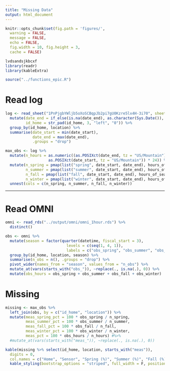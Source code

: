 ```yaml
---
title: "Missing Data"
output: html_document
---
```


```r
knitr::opts_chunk$set(fig.path = 'figures/',
  warning = FALSE,
  message = FALSE,
  echo = FALSE,
  fig.width = 10, fig.height = 3,
  cache = FALSE)
```

```r
lvdsandsjkbcxf 
library(readr)
library(kableExtra)

```

```r
source("../functions_epic.R")
```

# Read log

```r
log <- read_sheet("1PnPjgbYWljb5oXoSCBqpJb2pi7gU0Kzre5lx4H-3i70", sheet = "omni") %>%
  mutate(date_end = if_else(is.na(date_end), as.character(Sys.Date()), date_end),
         id_home = str_pad(id_home, 3, "left", "0")) %>%
  group_by(id_home, location) %>%
  summarise(date_start = min(date_start),
            date_end = max(date_end),
            .groups = "drop")
```

```r
max_obs <- log %>%
  mutate(n_hours = as.numeric((as.POSIXct(date_end, tz = "US/Mountain") -
                   as.POSIXct(date_start, tz = "US/Mountain")) * 24)) %>%
  mutate(n_spring = pmap(list("spring", date_start, date_end), hours_of_season),
         n_summer = pmap(list("summer", date_start, date_end), hours_of_season),
         n_fall = pmap(list("fall", date_start, date_end), hours_of_season),
         n_winter = pmap(list("winter", date_start, date_end), hours_of_season)) %>%
  unnest(cols = c(n_spring, n_summer, n_fall, n_winter))
```


---

# Read OMNI

```r
omni <- read_rds("../output/omni/omni_1hour.rds") %>%
  distinct()
```

```r
obs <- omni %>%
  mutate(season = factor(quarter(datetime, fiscal_start = 3),
                           levels = c(seq(1, 4, 1)),
                           labels = c("obs_spring", "obs_summer", "obs_fall", "obs_winter"))) %>%
  group_by(id_home, location, season) %>%
  summarise(n_obs = n(), .groups = "drop") %>%
  pivot_wider(names_from = "season", values_from = "n_obs") %>%
  mutate_at(vars(starts_with("obs_")), ~replace(., is.na(.), 0)) %>%
  mutate(obs_hours = obs_spring + obs_summer + obs_fall + obs_winter)
```

# Missing

```r
missing <- max_obs %>%
  left_join(obs, by = c("id_home", "location")) %>%
  mutate(meas_spring_pct = 100 * obs_spring / n_spring,
         meas_summer_pct = 100 * obs_summer / n_summer,
         meas_fall_pct = 100 * obs_fall / n_fall,
         meas_winter_pct = 100 * obs_winter / n_winter,
         meas_pct = 100 * obs_hours / n_hours) #%>%
  #mutate_at(vars(starts_with("meas_")), ~replace(., is.na(.), 0))
```

```r
kable(missing %>% select(id_home, location, starts_with("meas")),
  digits = 0,
  col.names = c("Home", "Sensor", "Spring (%)", "Summer (%)", "Fall (%)", "Winter (%)", "Overall (%)")) %>%
  kable_styling(bootstrap_options = "striped", full_width = F, position = "left")
```

